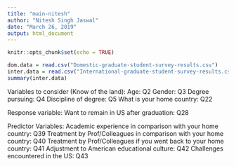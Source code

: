 ```yaml
---
title: "main-nitesh"
author: "Nitesh Singh Jaswal"
date: "March 26, 2019"
output: html_document
---
```


```r
knitr::opts_chunk$set(echo = TRUE)
```

```r
dom.data = read.csv("Domestic-graduate-student-survey-results.csv")
inter.data = read.csv("International-graduate-student-survey-results.csv")
summary(inter.data)
```

Variables to consider (Know of the land):
Age: Q2
Gender: Q3
Degree pursuing: Q4
Discipline of degree: Q5
What is your home country: Q22

Response variable:
Want to remain in US after graduation: Q28 

Predictor Variables:
Academic experience in comparison with your home country: Q39
Treatment by Prof/Colleagues in comparison with your home country: Q40
Treatment by Prof/Colleagues if you went back to your home country: Q41
Adjustment to American educational culture: Q42
Challenges encountered in the US: Q43





